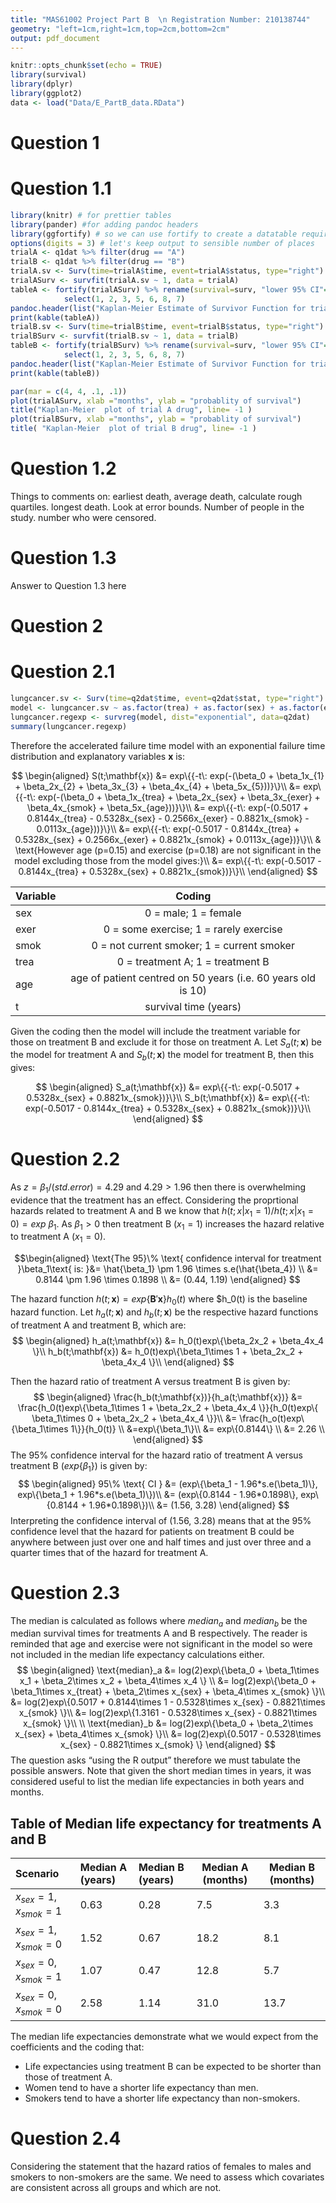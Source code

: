 ```yaml
---
title: "MAS61002 Project Part B  \n Registration Number: 210138744"
geometry: "left=1cm,right=1cm,top=2cm,bottom=2cm"
output: pdf_document
---
```


```r
knitr::opts_chunk$set(echo = TRUE)
library(survival)
library(dplyr)
library(ggplot2)
data <- load("Data/E_PartB_data.RData")
```

# Question 1

# Question 1.1
```r
library(knitr) # for prettier tables
library(pander) #for adding pandoc headers
library(ggfortify) # so we can use fortify to create a datatable required for knitr
options(digits = 3) # let's keep output to sensible number of places
trialA <- q1dat %>% filter(drug == "A")
trialB <- q1dat %>% filter(drug == "B")
trialA.sv <- Surv(time=trialA$time, event=trialA$status, type="right")
trialASurv <- survfit(trialA.sv ~ 1, data = trialA)
tableA <- fortify(trialASurv) %>% rename(survival=surv, "lower 95% CI"=lower, "upper 95% CI"= upper) %>%
            select(1, 2, 3, 5, 6, 8, 7)
pandoc.header(list("Kaplan-Meier Estimate of Survivor Function for trial drug A"), level = 2)
print(kable(tableA))
trialB.sv <- Surv(time=trialB$time, event=trialB$status, type="right")
trialBSurv <- survfit(trialB.sv ~ 1, data = trialB)
tableB <- fortify(trialBSurv) %>% rename(survival=surv, "lower 95% CI"=lower, "upper 95% CI"= upper)%>%
            select(1, 2, 3, 5, 6, 8, 7)
pandoc.header(list("Kaplan-Meier Estimate of Survivor Function for trial drug B"), level = 2)
print(kable(tableB))

par(mar = c(4, 4, .1, .1))
plot(trialASurv, xlab ="months", ylab = "probablity of survival")
title("Kaplan-Meier  plot of trial A drug", line= -1 )
plot(trialBSurv, xlab ="months", ylab = "probablity of survival")
title( "Kaplan-Meier  plot of trial B drug", line= -1 )


```


# Question 1.2
Things to comments on: earliest death, average death, calculate rough quartiles. longest death. Look at error bounds. Number of people in the study. number who were censored.

# Question 1.3
Answer to Question 1.3 here

# Question 2

# Question 2.1
```r
lungcancer.sv <- Surv(time=q2dat$time, event=q2dat$stat, type="right")
model <- lungcancer.sv ~ as.factor(trea) + as.factor(sex) + as.factor(exer) + as.factor(smok) + age
lungcancer.regexp <- survreg(model, dist="exponential", data=q2dat)
summary(lungcancer.regexp)
```
Therefore the accelerated failure time model with an exponential failure time distribution and explanatory variables **x** is:

$$ \begin{aligned}
S(t;\mathbf{x}) &= exp\{{-t\: exp(-(\beta_0 + \beta_1x_{1} + \beta_2x_{2} + \beta_3x_{3} + \beta_4x_{4} + \beta_5x_{5}))}\}\\
&= exp\{{-t\: exp(-(\beta_0 + \beta_1x_{trea} + \beta_2x_{sex} + \beta_3x_{exer} + \beta_4x_{smok} + \beta_5x_{age}))}\}\\
&= exp\{{-t\: exp(-(0.5017 + 0.8144x_{trea} - 0.5328x_{sex} - 0.2566x_{exer} - 0.8821x_{smok} - 0.0113x_{age}))}\}\\
&= exp\{{-t\: exp(-0.5017 - 0.8144x_{trea} + 0.5328x_{sex} + 0.2566x_{exer} + 0.8821x_{smok} + 0.0113x_{age})}\}\\
& \text{However age (p=0.15) and exercise (p=0.18) are not significant in the model excluding those from the model gives:}\\
&= exp\{{-t\: exp(-0.5017 - 0.8144x_{trea} + 0.5328x_{sex} + 0.8821x_{smok})}\}\\
\end{aligned}
$$

Variable     Coding
--------    -------------------------------------------------------------
sex         0 = male; 1 = female
exer        0 = some exercise; 1 = rarely exercise
smok        0 = not current smoker; 1 = current smoker
trea        0 = treatment A; 1 = treatment B
age         age of patient centred on 50 years (i.e. 60 years old is 10)
t           survival time (years)

Given the coding then the model will include the treatment variable for those on treatment B and exclude it for those on treatment A.  Let $S_a(t;\mathbf{x})$ be the model for treatment A and $S_b(t;\mathbf{x})$ the model for treatment B, then this gives:

$$ \begin{aligned}
S_a(t;\mathbf{x}) &= exp\{{-t\: exp(-0.5017 + 0.5328x_{sex} + 0.8821x_{smok})}\}\\
S_b(t;\mathbf{x}) &= exp\{{-t\: exp(-0.5017 - 0.8144x_{trea} + 0.5328x_{sex} + 0.8821x_{smok})}\}\\
\end{aligned}
$$

# Question 2.2

As $z = \beta_1 /(std. error) = 4.29$ and $4.29 > 1.96$ then there is overwhelming evidence that the treatment has an effect. Considering the proprtional hazards related to treatment A and B we know that $h(t; x |x_1=1)/h(t; x | x_1=0) = exp\:\beta_1$.  As $\beta_1 > 0$ then treatment B ($x_1 = 1$) increases the hazard relative to treatment A ($x_1 = 0$).

$$\begin{aligned}
\text{The 95}\% \text{ confidence interval for treatment }\beta_1\text{ is: }&= \hat{\beta_1} \pm 1.96 \times s.e(\hat{\beta_4}) \\
&= 0.8144 \pm 1.96 \times 0.1898 \\
&= (0.44, 1.19)
\end{aligned}
$$

The hazard function $h(t; \mathbf{x}) = exp\{\mathbf{B}'\mathbf{x}\}h_0(t)$ where $h_0(t) is the baseline hazard function.  Let $h_a(t; \mathbf{x})$ and $h_b(t; \mathbf{x})$ be the respective hazard functions of treatment A and treatment B, which are:
$$
\begin{aligned}
h_a(t;\mathbf{x}) &= h_0(t)exp\{\beta_2x_2 + \beta_4x_4  \}\\
h_b(t;\mathbf{x}) &= h_0(t)exp\{\beta_1\times 1 + \beta_2x_2 + \beta_4x_4 \}\\
\end{aligned}
$$

Then the hazard ratio of treatment A versus treatment B is given by:
$$
\begin{aligned}
\frac{h_b(t;\mathbf{x})}{h_a(t;\mathbf{x})}  &= \frac{h_0(t)exp\{\beta_1\times 1 + \beta_2x_2 + \beta_4x_4 \}}{h_0(t)exp\{ \beta_1\times 0 + \beta_2x_2 + \beta_4x_4 \}}\\
 &= \frac{h_o(t)exp\{\beta_1\times 1\}}{h_0(t)} \\
 &=exp\{\beta_1\}\\
 &= exp\{0.8144\} \\
 &= 2.26 \\
\end{aligned}
$$
The 95$\%$ confidence interval for the hazard ratio of treatment A versus treatment B ($exp\{\beta_1\}$) is given by:
$$
\begin{aligned}
95\% \text{ CI } &= (exp\{\beta_1 - 1.96*s.e(\beta_1)\}, exp\{\beta_1 + 1.96*s.e(\beta_1)\})\\
&= (exp\{0.8144 - 1.96*0.1898\}, exp\{0.8144 + 1.96*0.1898\})\\
&= (1.56, 3.28)
\end{aligned}
$$
Interpreting the confidence interval of (1.56, 3.28) means that at the $95\%$ confidence level that the hazard for patients on treatment B could be anywhere between just over one and half times and just over three and a quarter times that of the hazard for treatment A.

# Question 2.3
The median is calculated as follows where $median_a$ and $median_b$ be the median survival times for treatments A and B respectively. The reader is reminded that age and exercise were not significant in the model so were not included in the median life expectancy calculations either.
$$
\begin{aligned}
\text{median}_a &= log(2)exp\{\beta_0 + \beta_1\times x_1 + \beta_2\times x_2  + \beta_4\times x_4 \} \\
&= log(2)exp\{\beta_0 + \beta_1\times x_{treat} + \beta_2\times x_{sex}  + \beta_4\times x_{smok} \}\\
&= log(2)exp\{0.5017 + 0.8144\times 1 - 0.5328\times x_{sex} - 0.8821\times x_{smok} \}\\
&= log(2)exp\{1.3161 - 0.5328\times x_{sex} - 0.8821\times x_{smok} \}\\
\\
\text{median}_b &= log(2)exp\{\beta_0 + \beta_2\times x_{sex}  + \beta_4\times x_{smok} \}\\
&= log(2)exp\{0.5017 - 0.5328\times x_{sex} - 0.8821\times x_{smok} \}
\end{aligned}
$$
The question asks "using the R output" therefore we must tabulate the possible answers.  Note that given the short median times in years, it was considered useful to list the median life expectancies in both years and months.

## Table of Median life expectancy for treatments A and B
Scenario                   Median A (years)   Median B (years)  Median A (months) Median B (months)
-------------------------- ------------------ ----------------- ----------------- ----------------
$x_{sex}= 1, x_{smok} = 1$ 0.63               0.28              7.5               3.3
$x_{sex}= 1, x_{smok} = 0$ 1.52               0.67              18.2              8.1
$x_{sex}= 0, x_{smok} = 1$ 1.07               0.47              12.8              5.7
$x_{sex}= 0, x_{smok} = 0$ 2.58               1.14              31.0              13.7

The median life expectancies demonstrate what we would expect from the coefficients and the coding that:

* Life expectancies using treatment B can be expected to be shorter than those of treatment A.
* Women tend to have a shorter life expectancy than men.
* Smokers tend to have a shorter life expectancy than non-smokers.

# Question 2.4
Considering the statement that the hazard ratios of females to males and smokers to non-smokers are the same.  We need to assess which covariates are consistent across all groups and which are not.


